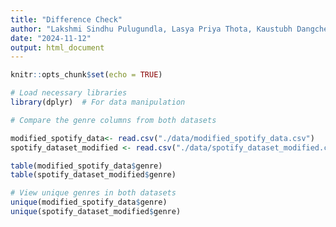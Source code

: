 ```yaml
---
title: "Difference Check"
author: "Lakshmi Sindhu Pulugundla, Lasya Priya Thota, Kaustubh Dangche"
date: "2024-11-12"
output: html_document
---
```


```r
knitr::opts_chunk$set(echo = TRUE)
```

```r
# Load necessary libraries
library(dplyr)  # For data manipulation

# Compare the genre columns from both datasets

modified_spotify_data<- read.csv("./data/modified_spotify_data.csv")
spotify_dataset_modified <- read.csv("./data/spotify_dataset_modified.csv")

table(modified_spotify_data$genre)
table(spotify_dataset_modified$genre)

# View unique genres in both datasets
unique(modified_spotify_data$genre)
unique(spotify_dataset_modified$genre)

```


